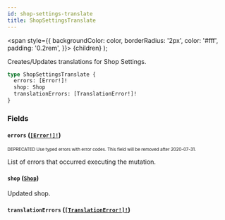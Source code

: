 ```yaml
---
id: shop-settings-translate
title: ShopSettingsTranslate
---
```


<span
style={{
      backgroundColor: color,
      borderRadius: '2px',
      color: '#fff',
      padding: '0.2rem',
    }}>
{children}
</span>
);

Creates/Updates translations for Shop Settings.

```graphql
type ShopSettingsTranslate {
  errors: [Error!]!
  shop: Shop
  translationErrors: [TranslationError!]!
}
```

### Fields

#### `errors` ([`[Error!]!`](/api-reference/objects/error.mdx))

<sub><sup><Tag color="#ffba00">DEPRECATED</Tag> Use typed errors with error codes. This field will be removed after 2020-07-31.</sup></sub>

List of errors that occurred executing the mutation.

#### `shop` ([`Shop`](/api-reference/objects/shop.mdx))

Updated shop.

#### `translationErrors` ([`[TranslationError!]!`](/api-reference/objects/translation-error.mdx))
